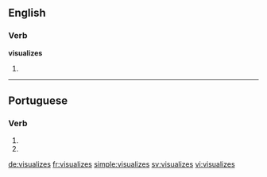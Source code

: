 ==English==

===Verb===
'''visualizes'''

# {{en-third-person singular of|visualize}}

----

==Portuguese==

===Verb===
{{head|pt|verb form}}

# {{conjugation of|visualizar||2|s|present|subjunctive|lang=pt}}
# {{conjugation of|visualizar||2|s|negative|imperative|lang=pt}}

[[de:visualizes]]
[[fr:visualizes]]
[[simple:visualizes]]
[[sv:visualizes]]
[[vi:visualizes]]